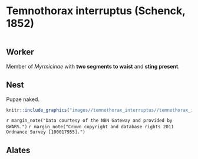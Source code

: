 # **Temnothorax interruptus** (Schenck, 1852)

```marginfigure
```

## Worker
Member of *Myrmicinae* with **two segments to waist** and **sting present**.

## Nest
Pupae naked.

```r
knitr::include_graphics("images//temnothorax_interruptus//temnothorax_interruptus_map.png")
```
`r margin_note("Data courtesy of the NBN Gateway and provided by BWARS.")`
`r margin_note("Crown copyright and database rights 2011 Ordnance Survey [100017955].")`

## Alates

\pagebreak